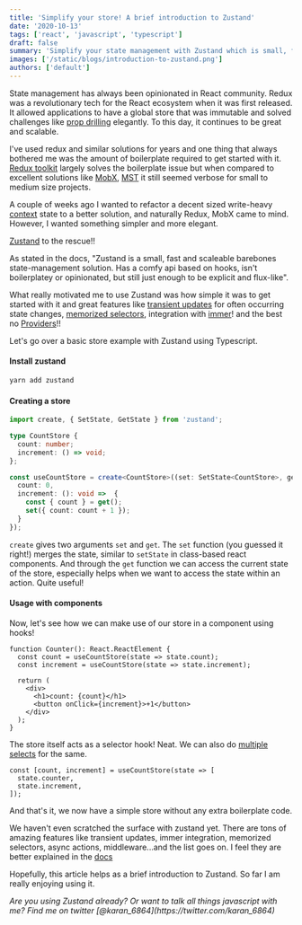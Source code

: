 ```yaml
---
title: 'Simplify your store! A brief introduction to Zustand'
date: '2020-10-13'
tags: ['react', 'javascript', 'typescript']
draft: false
summary: 'Simplify your state management with Zustand which is small, fast, and scaleable'
images: ['/static/blogs/introduction-to-zustand.png']
authors: ['default']
---
```


State management has always been opinionated in React community. Redux was a revolutionary tech for the React ecosystem when it was first released. It allowed applications to have a global store that was immutable and solved challenges like [prop drilling](https://kentcdodds.com/blog/prop-drilling) elegantly. To this day, it continues to be great and scalable.

I've used redux and similar solutions for years and one thing that always bothered me was the amount of boilerplate required to get started with it. [Redux toolkit](https://redux-toolkit.js.org/) largely solves the boilerplate issue but when compared to excellent solutions like [MobX](https://mobx.js.org/README.html), [MST](https://mobx-state-tree.js.org/intro/philosophy) it still seemed verbose for small to medium size projects.

A couple of weeks ago I wanted to refactor a decent sized write-heavy [context](https://reactjs.org/docs/context.html) state to a better solution, and naturally Redux, MobX came to mind. However, I wanted something simpler and more elegant.

[Zustand](https://github.com/pmndrs/zustand) to the rescue!!

As stated in the docs, "Zustand is a small, fast and scaleable barebones state-management solution. Has a comfy api based on hooks, isn't boilerplatey or opinionated, but still just enough to be explicit and flux-like".

What really motivated me to use Zustand was how simple it was to get started with it and great features like [transient updates](https://github.com/pmndrs/zustand#transient-updates-for-often-occuring-state-changes) for often occurring state changes, [memorized selectors](https://github.com/pmndrs/zustand#memoizing-selectors), integration with [immer](https://github.com/immerjs/immer)! and the best no [Providers](https://react-redux.js.org/api/provider)!!

Let's go over a basic store example with Zustand using Typescript.

#### Install zustand

```sh
yarn add zustand
```

#### Creating a store

```ts
import create, { SetState, GetState } from 'zustand';

type CountStore {
  count: number;
  increment: () => void;
};

const useCountStore = create<CountStore>((set: SetState<CountStore>, get: GetState<CountStore>) => ({
  count: 0,
  increment: (): void =>  {
    const { count } = get();
    set({ count: count + 1 });
  }
});
```

`create` gives two arguments `set` and `get`. The `set` function (you guessed it right!) merges the state, similar to `setState` in class-based react components. And through the `get` function we can access the current state of the store, especially helps when we want to access the state within an action. Quite useful!

#### Usage with components

Now, let's see how we can make use of our store in a component using hooks!

```tsx
function Counter(): React.ReactElement {
  const count = useCountStore(state => state.count);
  const increment = useCountStore(state => state.increment);

  return (
    <div>
      <h1>count: {count}</h1>
      <button onClick={increment}>+1</button>
    </div>
  );
}
```

The store itself acts as a selector hook! Neat. We can also do [multiple selects](https://github.com/pmndrs/zustand#selecting-multiple-state-slices) for the same.

```tsx
const [count, increment] = useCountStore(state => [
  state.counter,
  state.increment,
]);
```

And that's it, we now have a simple store without any extra boilerplate code.

We haven't even scratched the surface with zustand yet. There are tons of amazing features like transient updates, immer integration, memorized selectors, async actions, middleware...and the list goes on. I feel they are better explained in the [docs](https://github.com/pmndrs/zustand)

Hopefully, this article helps as a brief introduction to Zustand. So far I am really enjoying using it.

<i>
  Are you using Zustand already? Or want to talk all things javascript with me?
  Find me on twitter [@karan_6864](https://twitter.com/karan_6864)
</i>
